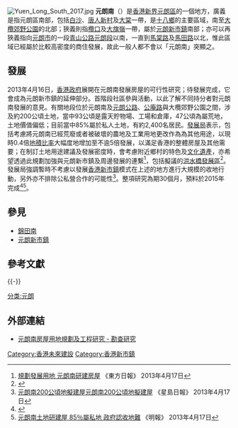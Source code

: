 [[Image:Yuen_Long_South_2017.jpg|thumb]]
'''元朗南'''（{{lang-en|'''Yuen Long South'''}}）是[[香港|香港]][[新界|新界]][[元朗區|元朗區]]的一個地方，廣義是指元朗區南部，包括[[白沙_(香港)|白沙]]、[[唐人新村|唐人新村]]及[[大棠|大棠]]一帶，是[[十八鄉|十八鄉]]的主要區域，南至[[大欖郊野公園|大欖郊野公園]]的北部；狹義則指[[欖口|欖口]]及[[大旗嶺|大旗嶺]]一帶，屬於[[元朗新市鎮|元朗新市鎮]]南部；亦可以再狹義指向[[元朗市中心|元朗市]]的一段[[青山公路元朗段|青山公路元朗段]]以南，一直到[[馬棠路|馬棠路]]及[[馬田路|馬田路]]以北，惟此區域已經屬於比較高密度的商住發展，故此一般人都不會以「元朗南」突顯之。

== 發展 ==
2013年4月16日，[[香港政府|香港政府]]展開在元朗南發展房屋的可行性研究；待發展完成，它會成為元朗新市鎮的延伸部分。首階段社區參與活動，以此了解不同持分者對元朗南發展的意見。有關地段位於元朗南及[[元朗公路|元朗公路]]、[[公庵路|公庵路]]與大欖郊野公園之間，涉及約200公頃土地，當中93公頃是露天貯物場、工場和倉庫，47公頃為屬荒地，土地價值偏低；目前當中85%屬於私人土地，有約2,400名居民。[[發展局|發展局]]表示，包括考慮將元朗南已經荒廢或者被破壞的農地及工業用地更改作為為其他用途，以現時0.4倍[[地積比率|地積比率]]大幅度地增加至不逾5倍發展，以滿足香港的整體房屋及其他需要；在制訂土地用途建議及發展密度時，會考慮附近鄉村的特色及[[文化遺產|文化遺產]]，亦希望透過此規劃加強與元朗新市鎮及周邊發展的連繫<ref>[http://orientaldaily.on.cc/cnt/news/20130417/00176_051.html 規劃發展用地 元朗南研建房屋] {{Wayback|url=http://orientaldaily.on.cc/cnt/news/20130417/00176_051.html |date=20201024182703 }} 《東方日報》 2013年4月17日</ref>，包括擬議的[[洪水橋發展區|洪水橋發展區]]<ref>{{Cite web |url=http://hk.news.yahoo.com/%E6%94%BF%E5%BA%9C%E5%B0%B1%E5%85%83%E6%9C%97%E5%8D%97%E7%99%BC%E5%B1%95%E9%80%B2%E8%A1%8C%E9%A6%96%E9%9A%8E%E6%AE%B5%E7%A4%BE%E5%8D%80%E5%8F%83%E8%88%87%E6%B4%BB%E5%8B%95-073100486.html |title=政府就元朗南發展進行首階段社區參與活動 |access-date=2022-01-24 |archive-date=2020-10-25 |archive-url=https://web.archive.org/web/20201025144735/https://hk.news.yahoo.com/%E6%94%BF%E5%BA%9C%E5%B0%B1%E5%85%83%E6%9C%97%E5%8D%97%E7%99%BC%E5%B1%95%E9%80%B2%E8%A1%8C%E9%A6%96%E9%9A%8E%E6%AE%B5%E7%A4%BE%E5%8D%80%E5%8F%83%E8%88%87%E6%B4%BB%E5%8B%95-073100486.html |dead-url=no }}</ref>。發展局強調暫時不考慮以發展[[香港新市鎮|香港新市鎮]]模式在上述的地方進行大規模的收地行動，另外亦不排除公私營合作的可能性<ref>[http://hk.news.yahoo.com/元朗南200公頃地擬建屋-220520230.html 元朗南200公頃地擬建屋元朗南200公頃地擬建屋] {{Wayback|url=http://hk.news.yahoo.com/%E5%85%83%E6%9C%97%E5%8D%97200%E5%85%AC%E9%A0%83%E5%9C%B0%E6%93%AC%E5%BB%BA%E5%B1%8B-220520230.html |date=20201025145417 }} 《星島日報》 2013年4月17日</ref>。整項研究為期30個月，預料於2015年完成<ref>{{Cite web |url=http://hk.news.yahoo.com/%E7%99%BC%E5%B1%95%E5%B1%80%E7%A8%B1%E6%9A%AB%E4%B8%8D%E8%80%83%E6%85%AE%E5%A4%A7%E8%A6%8F%E6%A8%A1%E6%94%B6%E5%9C%B0%E7%99%BC%E5%B1%95%E5%85%83%E6%9C%97%E5%8D%97-080900086.html |title=發展局稱暫不考慮大規模收地發展元朗南 |accessdate=2020-12-18 |archive-date=2020-10-25 |archive-url=https://web.archive.org/web/20201025135907/https://hk.news.yahoo.com/%E7%99%BC%E5%B1%95%E5%B1%80%E7%A8%B1%E6%9A%AB%E4%B8%8D%E8%80%83%E6%85%AE%E5%A4%A7%E8%A6%8F%E6%A8%A1%E6%94%B6%E5%9C%B0%E7%99%BC%E5%B1%95%E5%85%83%E6%9C%97%E5%8D%97-080900086.html |dead-url=no }}</ref><ref>[http://hk.news.yahoo.com/元朗南土地研建屋-85-屬私地-政府認收地難-212108936.html 元朗南土地研建屋 85％屬私地 政府認收地難]{{dead link|date=2017年11月 |bot=InternetArchiveBot |fix-attempted=yes }} 《明報》 2013年4月17日</ref>。

==參見==
* [[錦田南|錦田南]]
* [[元朗新市鎮|元朗新市鎮]]

== 參考文獻 ==
{{reflist}}

{{-}}
{{元朗區}}

[[分类:元朗|分类:元朗]]
[[Category:香港未來建設|Category:香港未來建設]]
[[Category:香港新市鎮|Category:香港新市鎮]]

==外部連結==
*[http://www.yuenlongsouth.hk/indexc.html 元朗南房屋用地規劃及工程研究 - 勘查研究] {{Wayback|url=http://www.yuenlongsouth.hk/indexc.html |date=20201026094055 }}